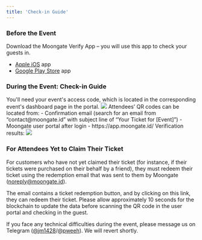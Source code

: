 ```yaml
---
title: 'Check-in Guide'
---
```


### Before the Event

Download the Moongate Verify App – you will use this app to check your guests in.
- [Apple iOS](https://apps.apple.com/app/moongate-verify/id6444063664) app
- [Google Play Store](https://play.google.com/store/apps/details?id=com.moongate.verify) app

### During the Event: Check-in Guide
<Steps>
    <Step title="Log into the Moongate Verify App">
        You'll need your event's access code, which is located in the corresponding event's dashboard page in the portal.
        <img src="/images/check-in-guide/code location.png"/>
    </Step>
    <Step title="Choose the Target Event">
    </Step>
    <Step title="Scan the Attendee's QR Code(s).">
        Attendees’ QR codes can be located from:
        - Confirmation email (search for an email from “contact@moongate.id” with subject line of “Your Ticket for [Event]”)
        - Moongate user portal after login - https://app.moongate.id/
    </Step>
    <Step title="Check the Attendee's Eligibility">
        Verification results:
        <img src="/images/check-in-guide/verification msgs.png"/>
    </Step>
</Steps>

### For Attendees Yet to Claim Their Ticket
For customers who have not yet claimed their ticket (for instance, if their tickets were purchased on their behalf by a friend), they must redeem their ticket using the redemption email that was sent to them by Moongate (noreply@moongate.id).

The email contains a ticket redemption button, and by clicking on this link, they can redeem their ticket. Please allow approximately 10 seconds for the blockchain to update the data before scanning the QR code in the user portal and checking in the guest.

If you face any technical difficulties during the event, please message us on Telegram ([@jm1428](https://t.me/jm1428)/[@pweeh](https://t.me/pweeh)). We will revert shortly.